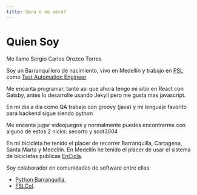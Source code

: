 ```yaml
---
title: Sera o no sera?
---
```


# Quien Soy

Me llamo Sergio Carlos Orozco Torres

Soy un Barranquillero de nacimiento, vivo en Medellín y 
trabajo en [PSL](https://www.psl.com.co/) como 
[Test Automation Engineer](https://www.psl.com.co/empleo/test-automation-engineer)

Me encanta programar, tanto asi que ahora tengo mi sitio en React con Gatsby,
antes lo desarrolle usando Jekyll pero me gusta mas javascript.

En mi dia a dia como QA trabajo con groovy (java)
y mi lenguaje favorito para backend sigue siendo python

Me encanta jugar videojuegos y normalmente puedes encontrarme con alguno de estos 2 nicks: 
secorto y scot3004

En mi bicicleta he tenido el placer de recorrer Barranquilla, Cartagena, Santa Marta y Medellín.
En Medellín he tenido el placer de usar el sistema de bicicletas publicas [EnCicla](http://www.encicla.gov.co/).

Soy colaborador en comunidades de software entre ellas:
- [Python Barranquilla](https://pybaq.co/), 
- [FSLCol](http://fslcol.org/).
